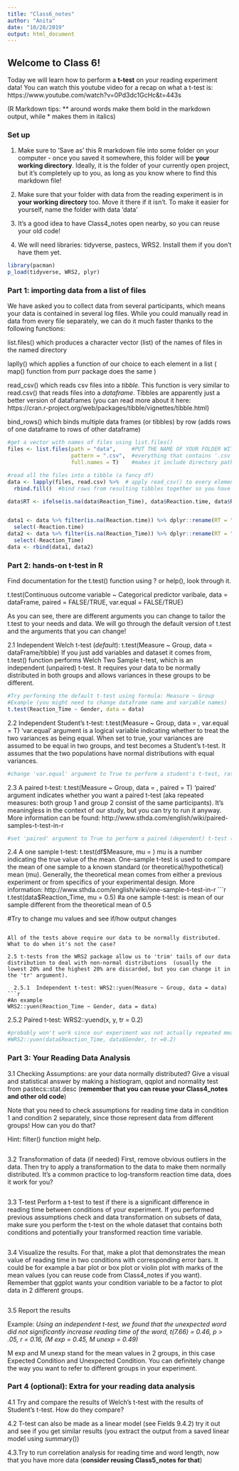 ```yaml
---
title: "Class6_notes"
author: "Anita"
date: "10/28/2019"
output: html_document
---
```


## Welcome to Class 6!

Today we will learn how to perform a **t-test** on your reading experiment data! You can watch this youtube video for a recap on what a t-test is: https://www.youtube.com/watch?v=0Pd3dc1GcHc&t=443s 

  (R Markdown tips: ** around words make them bold in the markdown output, while * makes them in italics) 

### Set up 

1) Make sure to 'Save as' this R markdown file into some folder on your computer - once you saved it somewhere, this folder will be **your working directory**. Ideally, it is the folder of your currently open project, but it's completely up to you, as long as you know where to find this markdown file!

2) Make sure that your folder with data from the reading experiment is in **your working directory** too. Move it there if it isn't. To make it easier for yourself, name the folder with data 'data'

3) It's a good idea to have Class4_notes open nearby, so you can reuse your old code! 

4) We will need libraries: tidyverse, pastecs, WRS2. Install them if you don't have them yet.

```r
library(pacman)
p_load(tidyverse, WRS2, plyr)

```


### Part 1: importing data from a list of files
We have asked you to collect data from several participants, which means your data is contained in several log files. While you could manually read in data from every file separately, we can do it much faster thanks to the following functions:

  list.files() which produces a character vector (list) of the names of files in the named directory 
  
  laplly() which applies a function of our choice to each element in a list ( map() function from purr package does the same )
  
  read_csv() which reads csv files into a *tibble*. This function is very similar to read.csv() that reads files into a *dataframe*. Tibbles are apparently just a better version of dataframes (you can read more about it here: https://cran.r-project.org/web/packages/tibble/vignettes/tibble.html)
  
  bind_rows() which binds multiple data frames (or tibbles) by row (adds rows of one dataframe to rows of other dataframe)

```r
#get a vector with names of files using list.files() 
files <- list.files(path = "data",     #PUT THE NAME OF YOUR FOLDER WITH DATA in the quotes, it also might need '/' in the end, experiment with it :)
                    pattern = ".csv",  #everything that contains '.csv' in its name will be listed
                    full.names = T)    #makes it include directory path, so instead of 'logfile_1.csv' it will be 'data/logfile_1.csv')

#read all the files into a tibble (a fancy df)
data <- lapply(files, read.csv) %>%  # apply read_csv() to every element in files list and send the resulting tibbles to the next line
  rbind.fill()  #bind rows from resulting tibbles together so you have one dataset with all of your data

data$RT <- ifelse(is.na(data$Reaction_Time), data$Reaction.time, data$Reaction_Time) %>% select(-c(data$Reaction_Time, data$Reaction.time))


data1 <- data %>% filter(is.na(Reaction.time)) %>% dplyr::rename(RT = "Reaction_Time") %>% 
  select(-Reaction.time)
data2 <- data %>% filter(is.na(Reaction_Time)) %>% dplyr::rename(RT = "Reaction.time") %>% 
  select(-Reaction_Time)
data <- rbind(data1, data2)

```



### Part 2: hands-on t-test in R
Find documentation for the t.test() function using ? or help(), look through it.

t.test(Continuous outcome variable ~ Categorical predictor varibale, data = dataFrame, paired = FALSE/TRUE, var.equal = FALSE/TRUE)

As you can see, there are different arguments you can change to tailor the t.test to your needs and data. We will go through the default version of t.test and the arguments that you can change!

2.1 Independent Welch t-test (*default*): t.test(Measure ~ Group, data = dataFrame/tibble)
If you just add variables and dataset it comes from, t.test() function performs Welch Two Sample t-test, which is an independent (unpaired) t-test. It requires your data to be normally distributed in both groups and allows variances in these groups to be different.

```r
#Try performing the default t-test using formula: Measure ~ Group
#Example (you might need to change dataframe name and variable names)
t.test(Reaction_Time ~ Gender, data = data)

```


2.2 Independent Student's t-test: t.test(Measure ~ Group, data = , var.equal = T)
'var.equal' argument is a logical variable indicating whether to treat the two variances as being equal. When set to true, your variances are assumed to be equal in two groups, and test becomes a Student's t-test. It assumes that the two populations have normal distributions with equal variances. 

```r
#change 'var.equal' argument to True to perform a student's t-test, rather than the default Welch's

```


2.3 A paired t-test: t.test(Measure ~ Group, data = , paired = T)
'paired' argument indicates whether you want a paired t-test (aka repeated measures: both group 1 and group 2 consist of the same participants). It's meaningless in the context of our study, but you can try to run it anyway. 
More information can be found: http://www.sthda.com/english/wiki/paired-samples-t-test-in-r 
```r
#set 'paired' argument to True to perform a paired (dependent) t-test (might not work due to our experimental design)

```


2.4 A one sample t-test: t.test(df$Measure, mu = )
mu is a number indicating the true value of the mean. One-sample t-test is used to compare the mean of one sample to a known standard (or theoretical/hypothetical) mean (mu). Generally, the theoretical mean comes from either a previous experiment or from specifics of your experimental design. 
More information: http://www.sthda.com/english/wiki/one-sample-t-test-in-r
```r
t.test(data$Reaction_Time, mu = 0.5)  #a one sample t-test: is mean of our sample different from the theoretical mean of 0.5

#Try to change mu values and see if/how output changes

```

All of the tests above require our data to be normally distributed. What to do when it's not the case?

2.5 t-tests from the WRS2 package allow us to 'trim' tails of our data distribution to deal with non-normal distributions  (usually the lowest 20% and the highest 20% are discarded, but you can change it in the 'tr' argument). 

  2.5.1  Independent t-test: WRS2::yuen(Measure ~ Group, data = data)
```r
#An example 
WRS2::yuen(Reaction_Time ~ Gender, data = data)
```
  
  2.5.2 Paired t-test: WRS2::yuend(x, y, tr = 0.2)
```r
#probably won't work since our experiment was not actually repeated measures design, so I commented it out
#WRS2::yuen(data$Reaction_Time, data$Gender, tr =0.2) 
```
  

### Part 3: Your Reading Data Analysis
3.1 Checking Assumptions: are your data normally distributed?
Give a visual and statistical answer by making a histiogram, qqplot and normality test from pastecs::stat.desc (**remember that you can reuse your Class4_notes and other old code**)

Note that you need to check assumptions for reading time data in condition 1 and condition 2 separately, since those represent data from different groups! How can you do that? 

  Hint: filter() function might help. 

```r

```


3.2 Transformation of data (if needed)
First, remove obvious outliers in the data. Then try to apply a transformation to the data to make them normally distributed. It's a common practice to log-transform reaction time data, does it work for you?
```r

```


3.3 T-test
Perform a t-test to test if there is a significant difference in reading time between conditions of your experiment. If you performed previous assumptions check and data transformation on subsets of data, make sure you perform the t-test on the whole dataset that contains both conditions and potentially your transformed reaction time variable.
```r

```


3.4 Visualize the results. 
For that, make a plot that demonstrates the mean value of reading time in two conditions with corresponding error bars. It could be for example a bar plot or box plot or violin plot with marks of the mean values (you can reuse code from Class4_notes if you want). Remember that ggplot wants your condition variable to be a factor to plot data in 2 different groups. 

```r

```

3.5 Report the results

Example: *Using an independent t-test, we found that the unexpected word did not significantly increase reading time of the word, t(7.66) = 0.46, p > .05, r = 0.16, (M exp = 0.45, M unexp = 0.49)*

M exp and M unexp stand for the mean values in 2 groups, in this case Expected Condition and Unexpected Condition. You can definitely change the way you want to refer to different groups in your experiment. 



### Part 4 (optional): Extra for your reading data analysis

4.1 Try and compare the results of Welch’s t-test with the results of Student’s t-test. How do they compare?

4.2 T-test can also be made as a linear model (see Fields 9.4.2) try it out and see if you get similar results (you extract the output from a saved linear model using summary())

4.3.Try to run correlation analysis for reading time and word length, now that you have more data (**consider reusing Class5_notes for that**)


